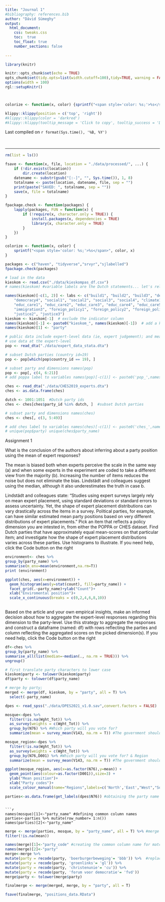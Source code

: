 ```yaml
---
title: "Journal 1"
#bibliography: references.bib
author: "Dávid Sümeghy"
output: 
  html_document:
    css: tweaks.css
    toc:  true
    toc_float: true
    number_sections: false
 
---
```


```r
library(knitr)

knitr::opts_chunk$set(echo = TRUE)
opts_chunk$set(tidy.opts=list(width.cutoff=100),tidy=TRUE, warning = FALSE, message = FALSE,comment = "#>", cache=TRUE, class.source=c("test"), class.output=c("test2"))
options(width = 100)
rgl::setupKnitr()



colorize <- function(x, color) {sprintf("<span style='color: %s;'>%s</span>", color, x) }
```

```r
klippy::klippy(position = c('top', 'right'))
#klippy::klippy(color = 'darkred')
#klippy::klippy(tooltip_message = 'Click to copy', tooltip_success = 'Done')
```

Last compiled on `r format(Sys.time(), '%B, %Y')`

<br>

----

```r
rm(list = ls())
```

```r
fsave <- function(x, file, location = "./data/processed/", ...) {
    if (!dir.exists(location))
        dir.create(location)
    datename <- substr(gsub("[:-]", "", Sys.time()), 1, 8)
    totalname <- paste(location, datename, file, sep = "")
    print(paste("SAVED: ", totalname, sep = ""))
    save(x, file = totalname)
}

fpackage.check <- function(packages) {
    lapply(packages, FUN = function(x) {
        if (!require(x, character.only = TRUE)) {
            install.packages(x, dependencies = TRUE)
            library(x, character.only = TRUE)
        }
    })
}

colorize <- function(x, color) {
    sprintf("<span style='color: %s;'>%s</span>", color, x)
}
```

```r
packages <- c("haven", "tidyverse","srvyr","sjlabelled")
fpackage.check(packages)
```

```r
# load in the data
kieskom <- read.csv("./data/kieskompas_df.csv")
# names(kieskom) #variable labels are the Dutch statements... let's relabel them

names(kieskom)[-c(1, 2)] <- labs <- c("build1", "build2", "build3", "democracy1", "democracy2", "democracy3",
    "democracy4", "social1", "social2", "social3", "social4", "climate1", "climate2", "climate3", "climate4",
    "educ_care1", "educ_care2", "educ_care3", "educ_care4", "educ_care5", "immigration1", "immigration2",
    "immigration3", "foreign_policy1", "foreign_policy2", "foreign_policy3", "foreign_policy4", "justice1",
    "justice2", "justice3")
kieskom <- kieskom[-1]  # exclude the indicator column
names(kieskom)[-1] <- paste0("kieskom_", names(kieskom)[-1])  # add a kieskom label to the column names
names(kieskom)[1] <- "party"
```

```r
# public data include expert-level data (ie, expert judgement); and mean and median judgements we
# use data at the expert-level
pop <- read_dta("./data/expert_data_stata.dta")

# subset Dutch parties (country id=19)
pop <- pop[which(pop$country_id == 19), ]

# subset party and dimensions names(pop)
pop <- pop[, c(4, 6:21)]
# add poppa label to variables names(pop)[-c(1)] <- paste0('pop_',names(pop)[-c(1)])
```

```r
ches <- read_dta("./data/CHES2019_experts.dta")
ches <- as.data.frame(ches)

dutch <- 1001:1051  #Dutch party ids
ches <- ches[ches$party_id %in% dutch, ]  #subset Dutch parties

# subset party and dimensions names(ches)
ches <- ches[, c(3, 5:49)]

# add ches label to variables names(ches)[-c(1)] <- paste0('ches_',names(ches)[-c(1)])
# unique(pop$party) unique(ches$party_name)
```

Assignment 1

What is the conclusion of the authors about inferring about a party position using the mean of expert responses?


The mean is biased both when experts perceive the scale in the same way (a) and when some experts in the experiment are coded to take a different view from the majority (b). Increasing the number of items reduces the noise but does not eliminate the bias. Lindstädt and colleagues suggest using the median, although it also underestimates the truth in case b.

Lindstädt and colleagues state: “Studies using expert surveys largely rely on mean expert placement, using standard deviations or standard errors to assess uncertainty. Yet, the shape of expert placement distributions can vary drastically across the items in a survey. Political parties, for example, can have similar estimated mean party positions based on very different distributions of expert placements.” Pick an item that reflects a policy dimension you are intested in, from either the POPPA or CHES dataset. Find Dutch parties that have approximately equal mean-scores on that particular item; and investigate how the shape of expert placement distributions varies across these parties. Use histograms to illustrate. If you need help, click the Code button on the right

```r
environment<- ches %>% 
group_by(party_name) %>% 
summarise(m_env=mean(environment,na.rm=T))
print (environment)

ggplot(ches, aes(x=environment)) + 
  geom_histogram(aes(y=stat(count), fill=party_name)) +
  facet_grid(.~party_name)+ylab("Count")+
  xlab("Enviromental position")+
  scale_x_continuous(breaks = c(0,2,4,6,8,10))
  
```


Based on the article and your own empirical insights, make an informed decision about how to aggregate the expert-level responses regarding this dimension to the party-level. Use this strategy to aggregate the responses and construct a dataframe (named: df) with rows reflecting the parties and column reflecting the aggregated scores on the picked dimension(s). If you need help, click the Code button on the right

```r
df<-ches %>% 
group_by(party_name) %>% 
summarise_all(list(median=~median(., na.rm = TRUE))) %>% 
ungroup()
```

```r
# first translate party characters to lower case
kieskom$party <- tolower(kieskom$party)
df$party <- tolower(df$party_name)

# merge by party;
merged <- merge(df, kieskom, by = "party", all = T) %>% 
  select(-party_name)
```


```r
dpes <- read_spss("./data/DPES2021_v1.0.sav",convert.factors = FALSE)
```


```r
mosque<-dpes %>%
  filter(!is.na(Wght_Tot)) %>% 
  as_survey(weights = c(Wght_Tot)) %>%
  group_by(N76) %>% #Which party will you vote for?
  summarize(mean = survey_mean(V143, na.rm = T)) #The government should prevent the construction of new Mosques in the Netherlands.
```
```r
mosque_region<-dpes %>%
  filter(!is.na(Wght_Tot)) %>% 
  as_survey(weights = c(Wght_Tot)) %>%
  group_by(N76,D001) %>% #Which party will you vote for? & Region
  summarize(mean = survey_mean(V143, na.rm = T)) #The government should prevent the construction of new Mosques in the Netherlands.
```


```r
ggplot(mosque_region, aes(x=as.factor(N76),y=mean)) + 
  geom_point(aes(colour=as.factor(D001)),size=3) +
  ylab("Mean position")+
  xlab("Party codes")+
  scale_colour_manual(name="Regions",labels=c('North','East',"West","South"),values = c("red","blue","yellow","green"))
```


```r
parties<-as.data.frame(get_labels(dpes$N76)) #obtaining the party name labels
```
```

```r
names(mosque)[1]<-"party_name" #defining common column names
parties<-parties %>% mutate(row_number= 1:n())
names(parties)[2]<-"party_name"
```

```r
merge <- merge(parties, mosque, by = "party_name", all = T) %>% #merge mosque positions with party names
filter(!is.na(mean))
```

```r
names(merge)[1]<-"party_code" #creating the common column name for matching with merged df
names(merge)[2]<-"party"
merge<-merge %>% 
mutate(party = recode(party, 'boerburgerbeweging'= 'bbb')) %>%  #replacing names with abbreviations
mutate(party = recode(party, 'groenlinks'= 'gl')) %>% 
mutate(party = recode(party, 'christenunie'= 'cu')) %>% 
mutate(party = recode(party, 'forum voor democratie'= 'fvd')) 
merge$party <- tolower(merge$party)
```

```r
finalmerge <- merge(merged, merge, by = "party", all = T) 
```


```r
fsave(finalmerge, "positions_data.RData")
```


